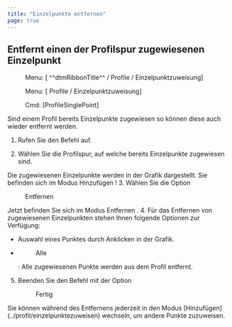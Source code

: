 ```yaml
---
title: "Einzelpunkte entfernen"
page: true
---
```

## Entfernt einen der Profilspur zugewiesenen Einzelpunkt 
<GeoDesigner> <Menu> Menu: [ ^^dtmRibbonTitle^^ / Profile / Einzelpunktzuweisung] </Menu> </GeoDesigner><GeoMapper> <Menu> Menu: [ Profile / Einzelpunktzuweisung] </Menu> </GeoMapper>
<GeoDesigner> <Menu> Cmd: [ProfileSinglePoint] </Menu> 
</GeoDesigner>
Sind einem Profil bereits Einzelpunkte zugewiesen so k&#246;nnen diese auch wieder entfernt werden.


1. Rufen Sie den Befehl auf.

2. W&#228;hlen Sie die Profilspur, auf welche bereits Einzelpunkte zugewiesen sind. 


<Success>
Die zugewiesenen Einzelpunkte werden in der Grafik dargestellt.

</Success>

<Warning>
Sie befinden sich im Modus 
 <Italic> Hinzuf&#252;gen
 </Italic> !

</Warning>
3. W&#228;hlen Sie die Option <Menu>Entfernen</Menu> 

<Success>
Jetzt befinden Sie sich im Modus 
 <Italic> Entfernen
 </Italic> .

</Success>
4. F&#252;r das Entfernen von zugewiesenen Einzelpunkten stehen Ihnen folgende Optionen zur Verf&#252;gung:

- Auswahl eines Punktes durch Anklicken in der Grafik.

- <Menu>Alle</Menu> : Alle zugewiesenen Punkte werden aus dem Profil entfernt.



5. Beenden Sie den Befehl mit der Option <Menu>Fertig</Menu> 



<Success>
Sie k&#246;nnen w&#228;hrend des Entfernens  jederzeit in den Modus  <Italic> [Hinzuf&#252;gen](../profil/einzelpunktezuweisen)
 </Italic>  wechseln, um andere Punkte zuzuweisen.
</Success>
